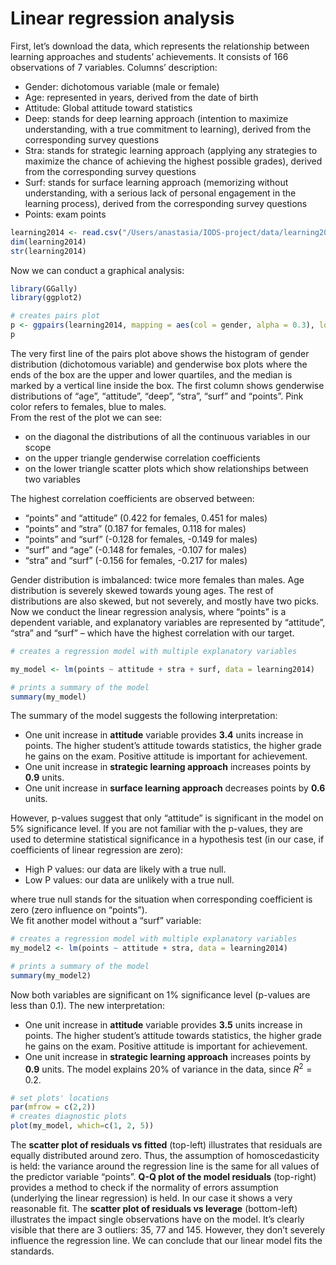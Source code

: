 # Linear regression analysis

First, let's download the data, which represents the relationship between learning approaches and students' achievements. It consists of 166 observations of 7 variables. Columns' description:

* Gender: dichotomous variable (male or female)
* Age: represented in years, derived from the date of birth
* Attitude: Global attitude toward statistics
* Deep: stands for deep learning approach (intention to maximize understanding, with a true commitment to learning), derived from the corresponding survey questions
* Stra: stands for strategic learning approach (applying any strategies to maximize the chance of achieving the highest possible grades), derived from the corresponding survey questions
* Surf: stands for surface learning approach (memorizing without understanding, with a serious lack of personal engagement in the learning process), derived from the corresponding survey questions
* Points: exam points


```r
learning2014 <- read.csv("/Users/anastasia/IODS-project/data/learning2014.csv")
dim(learning2014)
str(learning2014)
```

Now we can conduct a graphical analysis:    
```r
library(GGally)
library(ggplot2)

# creates pairs plot
p <- ggpairs(learning2014, mapping = aes(col = gender, alpha = 0.3), lower = list(combo = wrap("facethist", bins = 20)))
p    
```
   
The very first line of the pairs plot above shows the histogram of gender distribution (dichotomous variable) and genderwise box plots where the ends of the box are the upper and lower quartiles, and the median is marked by a vertical line inside the box. The first column shows genderwise distributions of "age", "attitude", "deep", "stra", "surf" and "points". Pink color refers to females, blue to males.  
  From the rest of the plot we can see:
  
* on the diagonal the distributions of all the continuous variables in our scope
* on the upper triangle genderwise correlation coefficients
* on the lower triangle scatter plots which show relationships between two variables  

 The highest correlation coefficients are observed between:
 
* "points" and "attitude" (0.422 for females, 0.451 for males)
* "points" and "stra" (0.187 for females, 0.118 for males)
* "points" and "surf" (-0.128 for females, -0.149 for males)
* "surf" and "age" (-0.148 for females, -0.107 for males)
* "stra" and "surf" (-0.156 for females, -0.217 for males)  

 Gender distribution is imbalanced: twice more females than males. Age distribution is severely skewed towards young ages. The rest of distributions are also skewed, but not severely, and mostly have two picks.  
 Now we conduct the linear regression analysis, where "points" is a dependent variable, and explanatory variables are represented by "attitude", "stra" and "surf" -- which have the highest correlation with our target. 
```r
# creates a regression model with multiple explanatory variables

my_model <- lm(points ~ attitude + stra + surf, data = learning2014)

# prints a summary of the model
summary(my_model)
```
The summary of the model suggests the following interpretation:

* One unit increase in **attitude** variable provides **3.4** units increase in points. The higher student's attitude towards statistics, the higher grade he gains on the exam. Positive attitude is important for achievement. 
* One unit increase in **strategic learning approach** increases points by **0.9** units. 
* One unit increase in **surface learning approach** decreases points by **0.6** units.

However, p-values suggest that only "attitude" is significant in the model on 5% significance level. 
If you are not familiar with the p-values, they are used to determine statistical significance in a hypothesis test (in our case, if coefficients of linear regression are zero):

* High P values: our data are likely with a true null.
* Low P values: our data are unlikely with a true null.

where true null stands for the situation when corresponding coefficient is zero (zero influence on "points").  
 We fit another model without a "surf" variable:
```r
# creates a regression model with multiple explanatory variables
my_model2 <- lm(points ~ attitude + stra, data = learning2014)

# prints a summary of the model
summary(my_model2)
```
Now both variables are significant on 1% significance level (p-values are less than 0.1).
The new interpretation:

* One unit increase in **attitude** variable provides **3.5** units increase in points. The higher student's attitude towards statistics, the higher grade he gains on the exam. Positive attitude is important for achievement. 
* One unit increase in **strategic learning approach** increases points by **0.9** units. 
The model explains 20% of variance in the data, since $R^2 = 0.2$.


```r
# set plots' locations
par(mfrow = c(2,2))
# creates diagnostic plots
plot(my_model, which=c(1, 2, 5))
```

The **scatter plot of residuals vs fitted** (top-left) illustrates that residuals are equally distributed around zero. Thus, the assumption of homoscedasticity is held: the variance around the regression line is the same for all values of the predictor variable "points". **Q-Q plot of the model residuals** (top-right) provides a method to check if the normality of errors assumption (underlying the linear regression) is held. In our case it shows a very reasonable fit. The **scatter plot of residuals vs leverage** (bottom-left) illustrates the impact single observations have on the model. It's clearly visible that there are 3 outliers: 35, 77 and 145. However, they don't severely influence the regression line. We can conclude that our linear model fits the standards. 



